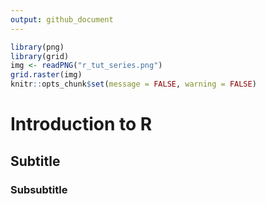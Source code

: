 ```yaml
---
output: github_document
---
```



```r
library(png)
library(grid)
img <- readPNG("r_tut_series.png")
grid.raster(img)
knitr::opts_chunk$set(message = FALSE, warning = FALSE)
```




# Introduction to R
## Subtitle
### Subsubtitle